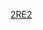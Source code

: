 {{Linescore
| Date = 3月12日
| Time = 19:00
| Location = [[東京巨蛋]]
| Road = '''{{bb|JPN}}''' | RoadAbr = 日本
| R1 = 0 | R2 = 1 | R3 = 4 | R4 = 0 | R5 = 1 | R6 = 0 | R7 = 0 | R8 = 0 | R9 = 0 | R10 = 0 | R11 = 2 | RR = 8 | RH = 15 | RE = 0
| Home = {{bb|NED}} | HomeAbr = 荷蘭
| H1 = 0 | H2 = 1 | H3 = 4 | H4 = 0 | H5 = 0 | H6 = 0 | H7 = 0 | H8 = 0 | H9 = 1 | H10 = 0 | H11 = 0 | HR = 6 | HH = 12 | HE = 0
| WP = [[牧田和久]] (1-0)
| LP = {{link-en|Tom Stuifbergen|Tom Stuifbergen}} (0-1)
| SV = 
| RoadHR = [[中田翔]] (3，3局上，3分)
| HomeHR = {{link-en|Jonathan Schoop|Jonathan Schoop}} (1，2局下，1分), [[弗拉迪米爾·巴倫汀|Wladimir Balentien]] (1，3局下，2分)
| Attendance = 44,326
| Notes =
| BoxURL = http://m.mlb.com/gameday/japan-vs-netherlands/2017/03/12/486926#game=486926,game_state=final,game_tab=box
}}<noinclude>
[[Category:2017年世界棒球經典賽賽事模板|2RE2]]
</noinclude>
